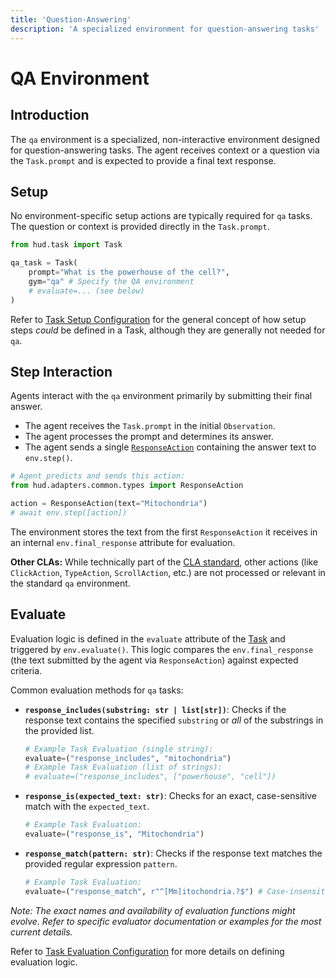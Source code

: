 ```yaml
---
title: 'Question-Answering'
description: 'A specialized environment for question-answering tasks'
---
```

# QA Environment

## Introduction

The `qa` environment is a specialized, non-interactive environment designed for question-answering tasks. The agent receives context or a question via the `Task.prompt` and is expected to provide a final text response.

## Setup

No environment-specific setup actions are typically required for `qa` tasks. The question or context is provided directly in the `Task.prompt`.

```python
from hud.task import Task

qa_task = Task(
    prompt="What is the powerhouse of the cell?",
    gym="qa" # Specify the QA environment
    # evaluate=... (see below)
)
```

Refer to [Task Setup Configuration](../concepts/task.mdx#setup-configuration) for the general concept of how setup steps *could* be defined in a Task, although they are generally not needed for `qa`.

## Step Interaction

Agents interact with the `qa` environment primarily by submitting their final answer.

*   The agent receives the `Task.prompt` in the initial `Observation`.
*   The agent processes the prompt and determines its answer.
*   The agent sends a single [`ResponseAction`](../advanced/cla-details.mdx#response-actions) containing the answer text to `env.step()`.

```python
# Agent predicts and sends this action:
from hud.adapters.common.types import ResponseAction

action = ResponseAction(text="Mitochondria")
# await env.step([action])
```

The environment stores the text from the first `ResponseAction` it receives in an internal `env.final_response` attribute for evaluation.

**Other CLAs:** While technically part of the [CLA standard](../advanced/cla-details.mdx), other actions (like `ClickAction`, `TypeAction`, `ScrollAction`, etc.) are not processed or relevant in the standard `qa` environment.

## Evaluate

Evaluation logic is defined in the `evaluate` attribute of the [Task](../concepts/task.mdx) and triggered by `env.evaluate()`. This logic compares the `env.final_response` (the text submitted by the agent via `ResponseAction`) against expected criteria.

Common evaluation methods for `qa` tasks:
*   **`response_includes(substring: str | list[str])`**: Checks if the response text contains the specified `substring` or *all* of the substrings in the provided list.
    ```python
    # Example Task Evaluation (single string):
    evaluate=("response_includes", "mitochondria") 
    # Example Task Evaluation (list of strings):
    # evaluate=("response_includes", ["powerhouse", "cell"]) 
    ```
*   **`response_is(expected_text: str)`**: Checks for an exact, case-sensitive match with the `expected_text`.
    ```python
    # Example Task Evaluation:
    evaluate=("response_is", "Mitochondria")
    ```
*   **`response_match(pattern: str)`**: Checks if the response text matches the provided regular expression `pattern`.
    ```python
    # Example Task Evaluation:
    evaluate=("response_match", r"^[Mm]itochondria.?$") # Case-insensitive, optional period
    ```

*Note: The exact names and availability of evaluation functions might evolve. Refer to specific evaluator documentation or examples for the most current details.*

Refer to [Task Evaluation Configuration](../concepts/task.mdx#evaluation-configuration) for more details on defining evaluation logic. 
